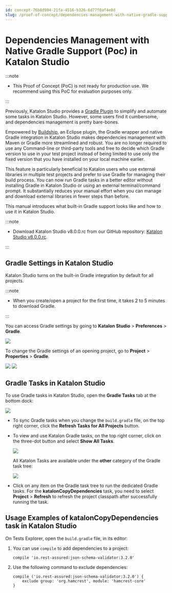 ```yaml
---
id: concept-76b8d994-21fa-4516-b326-6d77f0af4e0d
slug: /proof-of-concept/dependencies-management-with-native-gradle-support-poc-in-katalon-studio
---
```


# Dependencies Management with Native Gradle Support \(Poc\) in Katalon Studio


:::note

-   This Proof of Concept \(PoC\) is not ready for production use. We recommend using this PoC for evaluation purposes only.

:::

Previously, Katalon Studio provides a [Gradle Plugin](https://plugins.gradle.org/plugin/com.katalon.gradle-plugin) to simplify and automate some tasks in Katalon Studio. However, some users find it cumbersome, and dependencies management is pretty bare-bones.

Empowered by [Buildship](https://www.eclipse.org/community/eclipse_newsletter/2018/february/buildship.php), an Eclipse plugin, the Gradle wrapper and native Gradle integration in Katalon Studio makes dependencies management with Maven or Gradle more streamlined and robust. You are no longer required to use any Command-line or third-party tools and free to decide which Gradle version to use in your test project instead of being limited to use only the fixed version that you have installed on your local machine earlier.

This feature is particularly beneficial to Katalon users who use external libraries in multiple test projects and prefer to use Gradle for managing their build process. You can now run Gradle tasks in a better editor without installing Gradle in Katalon Studio or using an external terminal/command prompt. It substantially reduces your manual effort when you can manage and download external libraries in fewer steps than before.

This manual introduces what built-in Gradle support looks like and how to use it in Katalon Studio.


:::note

-   Download Katalon Studio v8.0.0.rc from our GitHub repository: [Katalon Studio v8.0.0.rc](https://github.com/katalon-studio/katalon-studio/releases/tag/v8.0.0.rc).

:::

## Gradle Settings in Katalon Studio

Katalon Studio turns on the built-in Gradle integration by default for all projects.


:::note

-   When you create/open a project for the first time, it takes 2 to 5 minutes to download Gradle.

:::

You can access Gradle settings by going to ****Katalon Studio**** &gt; **Preferences** &gt; **Gradle**.

<img src="https://github.com/katalon-studio/docs-images/raw/master/katalon-studio/docs/gradle/gradle-preferences.png" />

To change the Gradle settings of an opening project, go to **Project** &gt; **Properties** &gt; **Gradle**.

<img src="https://github.com/katalon-studio/docs-images/raw/master/katalon-studio/docs/gradle/project-menu.png" width={250} />

<img src="https://github.com/katalon-studio/docs-images/raw/master/katalon-studio/docs/gradle/project.png" />

## Gradle Tasks in Katalon Studio

To use Gradle tasks in Katalon Studio, open the **Gradle Tasks** tab at the bottom dock:

<img src="https://github.com/katalon-studio/docs-images/raw/master/katalon-studio/docs/gradle/gradle-tasks.png" width={600} />

-   To sync Gradle tasks when you change the <code>build.gradle</code> file, on the top right corner, click the **Refresh Tasks for All Projects** button.

-   To view and use Katalon Gradle tasks, on the top right corner, click on the three-dot button and select **Show All Tasks**.

    <img src="https://github.com/katalon-studio/docs-images/raw/master/katalon-studio/docs/gradle/context-menu.png" width={500} />

    All Katalon Tasks are available under the **other** category of the Gradle task tree:

    <img src="https://github.com/katalon-studio/docs-images/raw/master/katalon-studio/docs/gradle/other-gradle.png" />

-   Click on any item on the Gradle task tree to run the dedicated Gradle tasks. For the **katalonCopyDependencies** task, you need to select **Project** &gt; **Refresh** to refresh the project classpath after successfully running the task.


## Usage Examples of katalonCopyDependencies task in Katalon Studio

On Tests Explorer, open the <code>build.gradle</code> file, in its editor:

1.  You can use <code>compile</code> to add dependencies to a project:

    ```
    compile 'io.rest-assured:json-schema-validator:3.2.0'
    
    ```

2.  Use the following command to exclude dependencies:

    ```
    compile ('io.rest-assured:json-schema-validator:3.2.0') {
        exclude group: 'org.hamcrest', module: 'hamcrest-core' 
    }
    
    ```